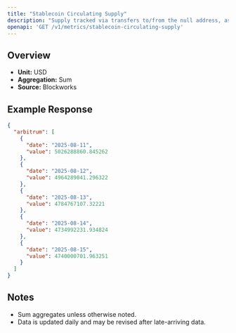 ```yaml
---
title: "Stablecoin Circulating Supply"
description: "Supply tracked via transfers to/from the null address, as well as distinct issuance and redemption events for supported stablecoins. Circulating supply remove supply held in bridges, token treasuries, and known mint/burn addresses."
openapi: 'GET /v1/metrics/stablecoin-circulating-supply'
---
```


## Overview

- **Unit:** USD
- **Aggregation:** Sum
- **Source:** Blockworks

## Example Response

```json
{
  "arbitrum": [
    {
      "date": "2025-08-11",
      "value": 5026288860.845262
    },
    {
      "date": "2025-08-12",
      "value": 4964289041.296322
    },
    {
      "date": "2025-08-13",
      "value": 4784767107.32221
    },
    {
      "date": "2025-08-14",
      "value": 4734992231.934824
    },
    {
      "date": "2025-08-15",
      "value": 4740000701.963251
    }
  ]
}
```

## Notes
- Sum aggregates unless otherwise noted.
- Data is updated daily and may be revised after late-arriving data.
